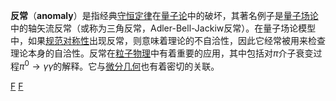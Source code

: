 {{NoteTA
|G1=Physics
}}
'''反常'''（'''anomaly'''）是指经典[[守恒定律|守恒定律]]在[[量子论|量子论]]中的破坏，其著名例子是[[量子场论|量子场论]]中的轴矢流反常（或称为三角反常，Adler-Bell-Jackiw反常）。在量子场论模型中，如果[[规范对称性|规范对称性]]出现反常，则意味着理论的不自洽性，因此它经常被用来检查理论本身的自洽性。反常在[[粒子物理|粒子物理]]中有着重要的应用，其中包括对<math>\pi</math>介子衰变过程<math>\pi^0\to\gamma\gamma</math>的解释。它与[[微分几何|微分几何]]也有着密切的关联。

{{Physics-stub}}
{{量子场论}}
[[Category:量子场论|F]]
[[Category:数学物理|F]]